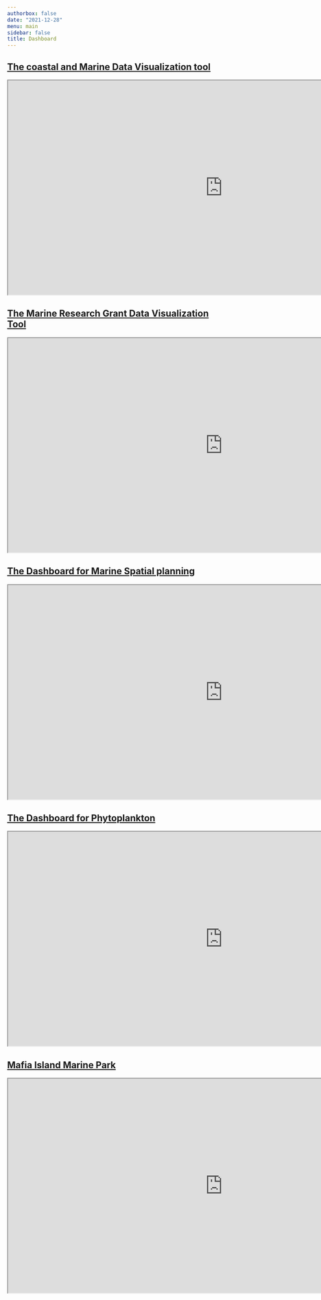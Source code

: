 ```yaml
---
authorbox: false
date: "2021-12-28"
menu: main
sidebar: false
title: Dashboard
---
```


## [The coastal and Marine Data Visualization tool](https://semba.shinyapps.io/coastal_dashboard/)
<iframe class="shiny" src="https://semba.shinyapps.io/coastal_dashboard/" style = "height: 500px; width: 1000px"> </iframe>


## [The Marine Research Grant Data Visualization Tool](https://semba.shinyapps.io/marg-app/)
<iframe class="shiny" src="https://semba.shinyapps.io/marg-app/" style = "height: 500px; width: 1000px"> </iframe>


## [The Dashboard for Marine Spatial planning](https://lugoga.github.io/msp/)
<iframe class="flexdashboard" src="https://lugoga.github.io/msp/" style = "height: 500px; width: 1000px"> </iframe>

## [The Dashboard for Phytoplankton](https://semba.shinyapps.io/phyto_abundance/)
<iframe class="shiny" src="https://semba.shinyapps.io/phyto_abundance/" style = "height: 500px; width: 1000px"> </iframe>


## [Mafia Island Marine Park](https://semba.shinyapps.io/mimp/)
<iframe class="shiny" src="https://semba.shinyapps.io/mimp/" style = "height: 500px; width: 1000px"> </iframe>

